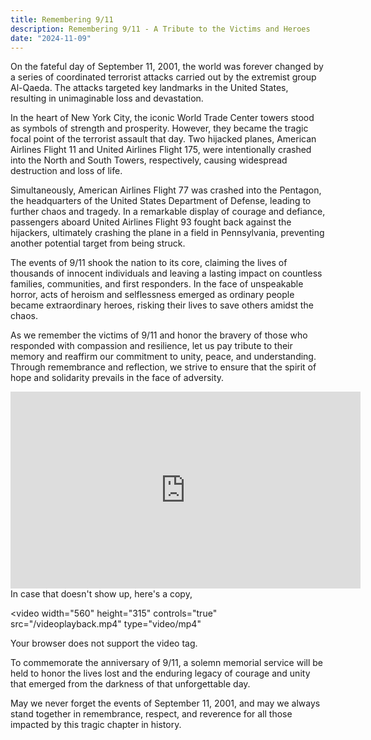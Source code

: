 ```yaml
---
title: Remembering 9/11
description: Remembering 9/11 - A Tribute to the Victims and Heroes
date: "2024-11-09"
---
```


On the fateful day of September 11, 2001, the world was forever changed by a series of coordinated terrorist attacks carried out by the extremist group Al-Qaeda. The attacks targeted key landmarks in the United States, resulting in unimaginable loss and devastation.

In the heart of New York City, the iconic World Trade Center towers stood as symbols of strength and prosperity. However, they became the tragic focal point of the terrorist assault that day. Two hijacked planes, American Airlines Flight 11 and United Airlines Flight 175, were intentionally crashed into the North and South Towers, respectively, causing widespread destruction and loss of life.

Simultaneously, American Airlines Flight 77 was crashed into the Pentagon, the headquarters of the United States Department of Defense, leading to further chaos and tragedy. In a remarkable display of courage and defiance, passengers aboard United Airlines Flight 93 fought back against the hijackers, ultimately crashing the plane in a field in Pennsylvania, preventing another potential target from being struck.

The events of 9/11 shook the nation to its core, claiming the lives of thousands of innocent individuals and leaving a lasting impact on countless families, communities, and first responders. In the face of unspeakable horror, acts of heroism and selflessness emerged as ordinary people became extraordinary heroes, risking their lives to save others amidst the chaos.

As we remember the victims of 9/11 and honor the bravery of those who responded with compassion and resilience, let us pay tribute to their memory and reaffirm our commitment to unity, peace, and understanding. Through remembrance and reflection, we strive to ensure that the spirit of hope and solidarity prevails in the face of adversity.
<iframe
                width="560"
                height="315"
                src="https://www.youtube.com/embed/otsdLujR1NY?si=WX8lUNK8yOPIrTwR"
                title="YouTube video player"
                frameBorder="0" 
                allow="accelerometer; autoplay; clipboard-write; encrypted-media; gyroscope; picture-in-picture; web-share"
                referrerPolicy="strict-origin-when-cross-origin"
                allowFullScreen 
            ></iframe>
        In case that doesn't show up, here's a copy,

<video
  width="560"
  height="315"
  controls="true"
  src="/videoplayback.mp4"
  type="video/mp4"
>
  Your browser does not support the video tag.
</video>

To commemorate the anniversary of 9/11, a solemn memorial service will be held to honor the lives lost and the enduring legacy of courage and unity that emerged from the darkness of that unforgettable day.

May we never forget the events of September 11, 2001, and may we always stand together in remembrance, respect, and reverence for all those impacted by this tragic chapter in history.
